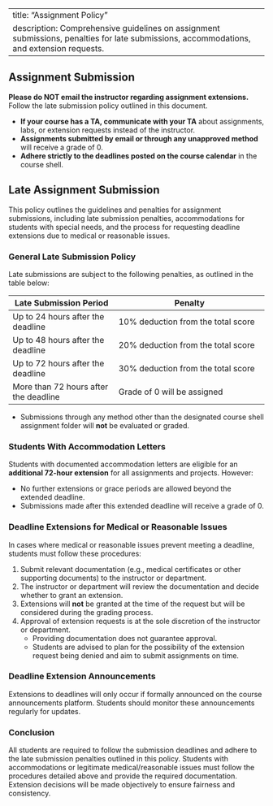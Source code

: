 
---
title: "Assignment Policy"
description: Comprehensive guidelines on assignment submissions, penalties for late submissions, accommodations, and extension requests.
---

## Assignment Submission
**Please do NOT email the instructor regarding assignment extensions.** Follow the late submission policy outlined in this document.  

::: {.callout-note}
- **If your course has a TA, communicate with your TA** about assignments, labs, or extension requests instead of the instructor.  
- **Assignments submitted by email or through any unapproved method** will receive a grade of 0.  
- **Adhere strictly to the deadlines posted on the course calendar** in the course shell.
:::


## Late Assignment Submission

This policy outlines the guidelines and penalties for assignment submissions, including late submission penalties, accommodations for students with special needs, and the process for requesting deadline extensions due to medical or reasonable issues.

::: {.callout-caution}
### General Late Submission Policy

Late submissions are subject to the following penalties, as outlined in the table below:

| **Late Submission Period**              | **Penalty**                                               |
|-----------------------------------------|----------------------------------------------------------|
| Up to 24 hours after the deadline       | 10% deduction from the total score                      |
| Up to 48 hours after the deadline       | 20% deduction from the total score                      |
| Up to 72 hours after the deadline       | 30% deduction from the total score                      |
| More than 72 hours after the deadline   | Grade of 0 will be assigned                             |

- Submissions through any method other than the designated course shell assignment folder will **not** be evaluated or graded.

### Students With Accommodation Letters

Students with documented accommodation letters are eligible for an **additional 72-hour extension** for all assignments and projects. However:

- No further extensions or grace periods are allowed beyond the extended deadline.
- Submissions made after this extended deadline will receive a grade of 0.

### Deadline Extensions for Medical or Reasonable Issues

In cases where medical or reasonable issues prevent meeting a deadline, students must follow these procedures:

1. Submit relevant documentation (e.g., medical certificates or other supporting documents) to the instructor or department.
2. The instructor or department will review the documentation and decide whether to grant an extension.
3. Extensions will **not** be granted at the time of the request but will be considered during the grading process.
4. Approval of extension requests is at the sole discretion of the instructor or department. 
   - Providing documentation does not guarantee approval.
   - Students are advised to plan for the possibility of the extension request being denied and aim to submit assignments on time.

### Deadline Extension Announcements

Extensions to deadlines will only occur if formally announced on the course announcements platform. Students should monitor these announcements regularly for updates.

### Conclusion

All students are required to follow the submission deadlines and adhere to the late submission penalties outlined in this policy. Students with accommodations or legitimate medical/reasonable issues must follow the procedures detailed above and provide the required documentation. Extension decisions will be made objectively to ensure fairness and consistency.
:::
